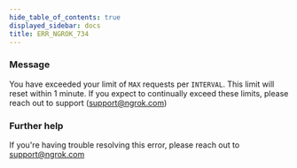 ```yaml
---
hide_table_of_contents: true
displayed_sidebar: docs
title: ERR_NGROK_734
---
```


### Message

You have exceeded your limit of `MAX` requests per `INTERVAL`. This limit will reset within 1 minute. If you expect to continually exceed these limits, please reach out to support (support@ngrok.com)

<ErrorDetails />

### Further help

If you're having trouble resolving this error, please reach out to [support@ngrok.com](mailto:support@ngrok.com?subject=Help%20with%20ERR_NGROK_734)
